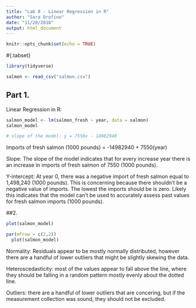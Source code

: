```yaml
---
title: "Lab 8 - Linear Regression in R"
author: "Sara Orofino"
date: "11/20/2018"
output: html_document
---
```


```r
knitr::opts_chunk$set(echo = TRUE)
```

#{.tabset}
```r
library(tidyverse)

salmon <- read_csv("salmon.csv")
```

## Part 1.

Linear Regression in R:

```r
salmon_model <- lm(salmon_fresh ~ year, data = salmon)
salmon_model

# slope of the model: y = 7550x - 14982940

```
Imports of fresh salmon (1000 pounds) = -14982940 + 7550(year)

Slope: The slope of the model indicates that for every increase year there is an increase in imports of fresh salmon of 7550 (1000 pounds). 

Y-intercept: At year 0, there was a negative import of fresh salmon equal to 1,498,240 (1000 pounds). This is concerning because there shouldn't be a negative value of imports. The lowest the imports should be is zero. Likely this indicates that the model can't be used to accurately assess past values for fresh salmon imports (1000 pounds). 

##2. 

```r
plot(salmon_model)

par(mfrow = c(2,2))
  plot(salmon_model)
```
Normality: Residuals appear to be mostly normally distributed, however there are a handful of lower outliers that might be slightly skewing the data. 

Heteroscedasticity: most of the values appear to fall above the line, where they should be falling in a random pattern mostly evenly about the dotted line.

Outliers: there are a handful of lower outliers that are concering, but if the measurement collection was sound, they should not be excluded. 